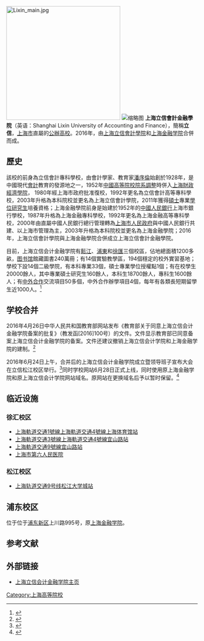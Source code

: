 {{primarysources|time=2018-05-14T23:23:49+00:00}}
[[File:Lixin_main.jpg|300px]]
[[File:上海立信会计金融学院_松江2.jpg|缩略图]]
'''上海立信會計金融學院'''（英语：Shanghai Lixin University of Accounting and Finance），簡稱'''立信'''，[[上海市|上海市]]直屬的[[公立學校|公辦高校]]。2016年，由[[上海立信會計學院|上海立信會計學院]]和[[上海金融学院|上海金融学院]]合併而成。

==歷史==
該校的前身為立信會計專科學校，由會計學家、教育家[[潘序倫|潘序倫]]始創於1928年，是中國現代[[會計|會計]]教育的發源地之一，1952年[[中國高等院校院系調整|中國高等院校院系調整]]時併入[[上海财经大学|上海財政經濟學院]]， 1980年經上海市政府批准復校，1992年更名為立信會計高等專科學校，2003年升格為本科院校並更名為上海立信會計學院，2011年獲得[[硕士|碩士]]專業[[學位教師教育文憑課程|學位]][[研究生|研究生]]培養資格；上海金融學院前身是始建於1952年的[[中国人民银行|中國人民銀行]]上海市銀行學校，1987年升格為上海金融專科學校，1992年更名為上海金融高等專科學校，2000年由直屬中國人民銀行總行管理轉為[[上海市人民政府|上海市人民政府]]與中國人民銀行共建、以上海市管理為主，2003年升格為本科院校並更名為上海金融學院；2016年，上海立信會計學院與上海金融學院合併成立上海立信會計金融學院。

目前，上海立信会计金融学院有[[松江区|鬆江]]、[[浦东新区|浦東]]和[[徐汇区|徐匯]]三個校區，佔地總面積1200多畝，[[图书馆|图书馆]]館藏圖書240萬冊；有14個實驗教學區，194個穩定的校外實習基地；學校下設14個二級學院，有本科專業33個，碩士專業學位授權點1個；有在校學生20000餘人，其中專業碩士研究生160餘人，本科生18700餘人，專科生1600餘人；有[[中外合作办学|中外合作]]交流項目50多個，中外合作辦學項目4個，每年有各類長短期留學生近1000人。<ref>{{cite web| language =zh-cn| publisher =上海立信会计学院| title =学校简介| url =http://www.lixin.edu.cn/th/pages/webitems/xygk/xyjj/college_info.jsp| author =| date =| accessdate =2009-09-07| deadurl =yes| archiveurl =https://web.archive.org/web/20090402202713/http://www.lixin.edu.cn/th/pages/webitems/xygk/xyjj/college_info.jsp| archivedate =2009-04-02}}</ref>

== 学校合并 ==
2016年4月26日中华人民共和国教育部网站发布《教育部关于同意上海立信会计金融学院备案的批复》（教发函[2016]100号）的文件。文件显示教育部已同意备案上海立信会计金融学院的备案。文件还建议撤销上海立信会计学院和上海金融学院的建制。<ref>{{Cite web|url=http://www.moe.gov.cn/srcsite/A03/s7050/201605/t20160504_241882.html|title=教育部关于同意上海立信会计金融学院备案的批复 - 中华人民共和国教育部政府门户网站|accessdate=2016-08-19|last=王芬|work=www.moe.gov.cn|archive-date=2020-11-04|archive-url=https://web.archive.org/web/20201104053052/http://www.moe.gov.cn/srcsite/A03/s7050/201605/t20160504_241882.html|dead-url=no}}</ref>

2016年6月24日上午，合并后的上海立信会计金融学院成立暨领导班子宣布大会在立信松江校区举行。<ref>{{Cite web|url=http://xww.sfu.edu.cn/yw/jw/47247.htm|title=上海立信会计金融学院成立暨领导班子宣布大会举行|accessdate=2016-08-19|work=xww.sfu.edu.cn|archive-url=https://web.archive.org/web/20160812140539/http://xww.sfu.edu.cn/yw/jw/47247.htm|archive-date=2016-08-12|dead-url=yes}}</ref>同时学校网站6月28日正式上线，同时使用原上海金融学院和原上海立信会计学院网站域名。原网站在更换域名后予以暂时保留。<ref>{{Cite web|url=http://www.lixin.edu.cn/tzgg/47288.htm|title=关于启用上海立信会计金融学院主页、新闻网、办公自动化系统等有关事项的通知|accessdate=2016-08-19|work=www.lixin.edu.cn|archive-date=2020-11-07|archive-url=https://web.archive.org/web/20201107234636/https://www.lixin.edu.cn/tzgg/47288.htm|dead-url=no}}</ref>

== 临近设施 ==
=== 徐汇校区 ===
* [[上海軌道交通1號線|上海軌道交通1號線]][[上海軌道交通4號線|上海軌道交通4號線]][[上海体育馆站|上海体育馆站]]
* [[上海軌道交通3號線|上海軌道交通3號線]][[上海軌道交通4號線|上海軌道交通4號線]][[宜山路站|宜山路站]]
* [[上海軌道交通9號線|上海軌道交通9號線]][[宜山路站|宜山路站]]
* [[上海市第六人民医院|上海市第六人民医院]]

=== 松江校区 ===
*[[上海轨道交通9号线|上海轨道交通9号线]][[松江大学城站|松江大学城站]]

== 浦东校区 ==
位于位于[[浦东新区|浦东新区]]上川路995号，原[[上海金融学院|上海金融学院]]。

== 参考文献 ==
{{reflist}}

== 外部链接 ==
* [http://www.lixin.edu.cn/ 上海立信会计金融学院主页]{{Wayback|url=http://www.lixin.edu.cn/ |date=20201118080532 }}

{{上海高等院校}}
{{中華民國大陸時期大專院校}}
{{Authority control}}

[[Category:上海高等院校|Category:上海高等院校]]